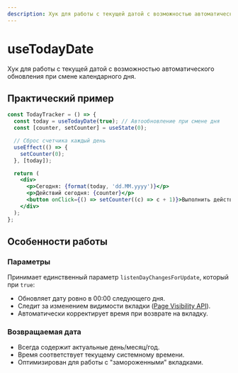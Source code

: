 ```yaml
---
description: Хук для работы с текущей датой с возможностью автоматического обновления при смене календарного дня.
---
```


<Overview type="hook">

# useTodayDate

Хук для работы с текущей датой с возможностью автоматического обновления при смене календарного дня.

</Overview>

## Практический пример

```jsx
const TodayTracker = () => {
  const today = useTodayDate(true); // Автообновление при смене дня
  const [counter, setCounter] = useState(0);

  // Сброс счетчика каждый день
  useEffect(() => {
    setCounter(0);
  }, [today]);

  return (
    <div>
      <p>Сегодня: {format(today, 'dd.MM.yyyy')}</p>
      <p>Действий сегодня: {counter}</p>
      <button onClick={() => setCounter((c) => c + 1)}>Выполнить действие</button>
    </div>
  );
};
```

## Особенности работы

### Параметры

Принимает единственный параметр `listenDayChangesForUpdate`, который при `true`:

- Обновляет дату ровно в 00:00 следующего дня.
- Следит за изменением видимости вкладки ([Page Visibility API](https://developer.mozilla.org/ru/docs/Web/API/Page_Visibility_API)).
- Автоматически корректирует время при возврате на вкладку.

### Возвращаемая дата

- Всегда содержит актуальные день/месяц/год.
- Время соответствует текущему системному времени.
- Оптимизирован для работы с "замороженными" вкладками.
